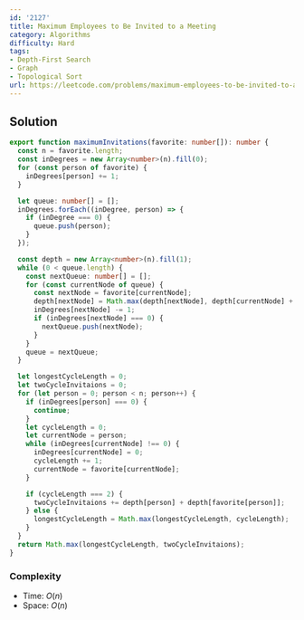 ```yaml
---
id: '2127'
title: Maximum Employees to Be Invited to a Meeting
category: Algorithms
difficulty: Hard
tags:
- Depth-First Search
- Graph
- Topological Sort
url: https://leetcode.com/problems/maximum-employees-to-be-invited-to-a-meeting
---
```


## Solution

```typescript filename="solution.ts" copy
export function maximumInvitations(favorite: number[]): number {
  const n = favorite.length;
  const inDegrees = new Array<number>(n).fill(0);
  for (const person of favorite) {
    inDegrees[person] += 1;
  }

  let queue: number[] = [];
  inDegrees.forEach((inDegree, person) => {
    if (inDegree === 0) {
      queue.push(person);
    }
  });

  const depth = new Array<number>(n).fill(1);
  while (0 < queue.length) {
    const nextQueue: number[] = [];
    for (const currentNode of queue) {
      const nextNode = favorite[currentNode];
      depth[nextNode] = Math.max(depth[nextNode], depth[currentNode] + 1);
      inDegrees[nextNode] -= 1;
      if (inDegrees[nextNode] === 0) {
        nextQueue.push(nextNode);
      }
    }
    queue = nextQueue;
  }

  let longestCycleLength = 0;
  let twoCycleInvitaions = 0;
  for (let person = 0; person < n; person++) {
    if (inDegrees[person] === 0) {
      continue;
    }
    let cycleLength = 0;
    let currentNode = person;
    while (inDegrees[currentNode] !== 0) {
      inDegrees[currentNode] = 0;
      cycleLength += 1;
      currentNode = favorite[currentNode];
    }

    if (cycleLength === 2) {
      twoCycleInvitaions += depth[person] + depth[favorite[person]];
    } else {
      longestCycleLength = Math.max(longestCycleLength, cycleLength);
    }
  }
  return Math.max(longestCycleLength, twoCycleInvitaions);
}
```

### Complexity

- Time: $O(n)$
- Space: $O(n)$

